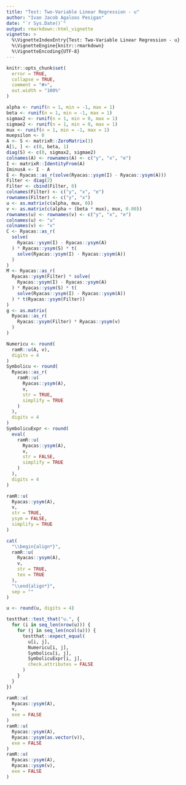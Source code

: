 ```yaml
---
title: "Test: Two-Variable Linear Regression - u"
author: "Ivan Jacob Agaloos Pesigan"
date: "`r Sys.Date()`"
output: rmarkdown::html_vignette
vignette: >
  %\VignetteIndexEntry{Test: Two-Variable Linear Regression - u}
  %\VignetteEngine{knitr::rmarkdown}
  %\VignetteEncoding{UTF-8}
---
```



```r
knitr::opts_chunk$set(
  error = TRUE,
  collapse = TRUE,
  comment = "#>",
  out.width = "100%"
)
```



```r
alpha <- runif(n = 1, min = -1, max = 1)
beta <- runif(n = 1, min = -1, max = 1)
sigmax2 <- runif(n = 1, min = 0, max = 1)
sigmae2 <- runif(n = 1, min = 0, max = 1)
mux <- runif(n = 1, min = -1, max = 1)
muepsilon <- 0
A <- S <- matrixR::ZeroMatrix(3)
A[1, ] <- c(0, beta, 1)
diag(S) <- c(0, sigmax2, sigmae2)
colnames(A) <- rownames(A) <- c("y", "x", "e")
I <- matrixR::IdentityFrom(A)
IminusA <- I - A
E <- Ryacas::as_r(solve(Ryacas::ysym(I) - Ryacas::ysym(A)))
Filter <- diag(2)
Filter <- cbind(Filter, 0)
colnames(Filter) <- c("y", "x", "e")
rownames(Filter) <- c("y", "x")
u <- as.matrix(c(alpha, mux, 0))
v <- as.matrix(c(alpha + (beta * mux), mux, 0.00))
rownames(u) <- rownames(v) <- c("y", "x", "e")
colnames(u) <- "u"
colnames(v) <- "v"
C <- Ryacas::as_r(
  solve(
    Ryacas::ysym(I) - Ryacas::ysym(A)
  ) * Ryacas::ysym(S) * t(
    solve(Ryacas::ysym(I) - Ryacas::ysym(A))
  )
)
M <- Ryacas::as_r(
  Ryacas::ysym(Filter) * solve(
    Ryacas::ysym(I) - Ryacas::ysym(A)
  ) * Ryacas::ysym(S) * t(
    solve(Ryacas::ysym(I) - Ryacas::ysym(A))
  ) * t(Ryacas::ysym(Filter))
)
g <- as.matrix(
  Ryacas::as_r(
    Ryacas::ysym(Filter) * Ryacas::ysym(v)
  )
)
```


\begin{equation}
  \begin{split}
    y &= \alpha + \beta x + \varepsilon \\
    y &= `r alpha` + `r beta` x + \varepsilon
  \end{split}
\end{equation}


```r
Numericu <- round(
  ramR::u(A, v),
  digits = 4
)
Symbolicu <- round(
  Ryacas::as_r(
    ramR::u(
      Ryacas::ysym(A),
      v,
      str = TRUE,
      simplify = TRUE
    )
  ),
  digits = 4
)
SymbolicuExpr <- round(
  eval(
    ramR::u(
      Ryacas::ysym(A),
      v,
      str = FALSE,
      simplify = TRUE
    )
  ),
  digits = 4
)
```



```r
ramR::u(
  Ryacas::ysym(A),
  v,
  str = TRUE,
  ysym = FALSE,
  simplify = TRUE
)
```



```r
cat(
  "\\begin{align*}",
  ramR::u(
    Ryacas::ysym(A),
    v,
    str = TRUE,
    tex = TRUE
  ),
  "\\end{align*}",
  sep = ""
)
```



```r
u <- round(u, digits = 4)
```



```r
testthat::test_that("u.", {
  for (i in seq_len(nrow(u))) {
    for (j in seq_len(ncol(u))) {
      testthat::expect_equal(
        u[i, j],
        Numericu[i, j],
        Symbolicu[i, j],
        SymbolicuExpr[i, j],
        check.attributes = FALSE
      )
    }
  }
})
```



```r
ramR::u(
  Ryacas::ysym(A),
  v,
  exe = FALSE
)
ramR::u(
  Ryacas::ysym(A),
  Ryacas::ysym(as.vector(v)),
  exe = FALSE
)
ramR::u(
  Ryacas::ysym(A),
  Ryacas::ysym(v),
  exe = FALSE
)
```

